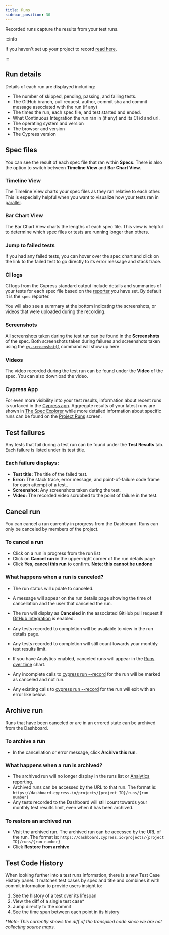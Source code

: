 ```yaml
---
title: Runs
sidebar_position: 30
---
```


Recorded runs capture the results from your test runs.

:::info

If you haven't set up your project to record
[read here](/guides/dashboard/projects#Setup).

:::

## Run details

Details of each run are displayed including:

- The number of skipped, pending, passing, and failing tests.
- The GitHub branch, pull request, author, commit sha and commit message
  associated with the run (if any)
- The times the run, each spec file, and test started and ended.
- What Continuous Integration the run ran in (if any) and its CI id and url.
- The operating system and version
- The browser and version
- The Cypress version

<DocsImage src="/img/dashboard/run-details.png" alt="run-details" />

## <Icon name="file-code" /> Spec files

You can see the result of each spec file that ran within **Specs**. There is
also the option to switch between **Timeline View** and **Bar Chart View**.

### Timeline View

The Timeline View charts your spec files as they ran relative to each other.
This is especially helpful when you want to visualize how your tests ran in
[parallel](/guides/guides/parallelization).

<DocsImage
  src="/img/dashboard/specs-timeline-view.png"
  alt="Specs tab with timeline view"
 />

### Bar Chart View

The Bar Chart View charts the lengths of each spec file. This view is helpful to
determine which spec files or tests are running longer than others.

<DocsImage
  src="/img/dashboard/specs-barchart-view.png"
  alt="Specs tab with bar chart view"
 />

### Jump to failed tests

If you had any failed tests, you can hover over the spec chart and click on the
link to the failed test to go directly to its error message and stack trace.

<DocsImage
  src="/img/dashboard/specs-failures-popup.png"
  alt="Failures popup on spec hover"
 />

### <Icon name="code" /> CI logs

CI logs from the Cypress standard output include details and summaries of your
tests for each spec file based on the [reporter](/guides/tooling/reporters) you
have set. By default it is the `spec` reporter.

You will also see a summary at the bottom indicating the screenshots, or videos
that were uploaded during the recording.

<DocsImage
  src="/img/dashboard/standard-output-of-recorded-test-run.png"
  alt="standard output"
 />

### <Icon name="camera" /> Screenshots

All screenshots taken during the test run can be found in the **Screenshots** of
the spec. Both screenshots taken during failures and screenshots taken using the
[`cy.screenshot()`](/api/commands/screenshot) command will show up here.

### <Icon name="video" /> Videos

The video recorded during the test run can be found under the **Video** of the
spec. You can also download the video.

<DocsImage
  src="/img/dashboard/videos-of-recorded-test-run.png"
  alt="Video of test runs"
 />

### Cypress App

For even more visibility into your test results, information about recent runs
is surfaced in the [Cypress app](/guides/core-concepts/cypress-app). Aggregate
results of your latest runs are shown in
[The Spec Explorer](/guides/core-concepts/cypress-app#The-Spec-Explorer) while
more detailed information about specific runs can be found on the
[Project Runs](/guides/core-concepts/cypress-app#Project-Runs) screen.

<DocsImage src="/img/guides/core-concepts/cypress-app/spec-explorer.png" alt="The Spec Explorer" />

## <Icon name="exclamation-triangle" className="fa-fw" /> Test failures

Any tests that fail during a test run can be found under the **Test Results**
tab. Each failure is listed under its test title.

### Each failure displays:

- **Test title:** The title of the failed test.
- **Error:** The stack trace, error message, and point-of-failure code frame for
  each attempt of a test..
- **Screenshot:** Any screenshots taken during the test.
- **Video:** The recorded video scrubbed to the point of failure in the test.

<DocsImage
  src="/img/dashboard/runs/test-attempts-and-errors.png"
  alt="failure tab"
 />

## Cancel run

You can cancel a run currently in progress from the Dashboard. Runs can only be
canceled by members of the project.

### To cancel a run

- Click on a run in progress from the run list
- Click on **<Icon name="ban" /> Cancel run** in the upper-right corner of
  the run details page
- Click **Yes, cancel this run** to confirm. **Note: this cannot be undone**

<DocsVideo
  src="/img/snippets/cancelling-run.mp4"
  title="Dashboard cancel runs"
 />

### What happens when a run is canceled?

- The run status will update to canceled.
- A message will appear on the run details page showing the time of cancellation
  and the user that canceled the run.
- The run will display as **Canceled** in the associated GitHub pull request if
  [GitHub Integration](/guides/dashboard/github-integration) is enabled.
- Any tests recorded to completion will be available to view in the run details
  page.
- Any tests recorded to completion will still count towards your monthly test
  results limit.
- If you have Analytics enabled, canceled runs will appear in the
  [Runs over time](/guides/dashboard/analytics#Run-status) chart.
- Any incomplete calls to
  [cypress run --record](/guides/guides/command-line#cypress-run) for the run
  will be marked as canceled and not run.
- Any existing calls to
  [cypress run --record](/guides/guides/command-line#cypress-run) for the run
  will exit with an error like below.

  <DocsImage
    src="/img/dashboard/cancel-run-error.png"
    alt="cancel-run-error"
    width-600
  />

## Archive run

Runs that have been canceled or are in an errored state can be archived from the
Dashboard.

### To archive a run

- In the cancellation or error message, click **Archive this run**.
  <DocsImage
    src="/img/dashboard/archive-run-within-cancelation-msg.png"
    alt="cancel-run-error"
  />

### What happens when a run is archived?

- The archived run will no longer display in the runs list or
  [Analytics](/guides/dashboard/analytics) reporting.
- Archived runs can be accessed by the URL to that run. The format is:
  `https://dashboard.cypress.io/projects/{project ID}/runs/{run number}`
- Any tests recorded to the Dashboard will still count towards your monthly test
  results limit, even when it has been archived.

### To restore an archived run

- Visit the archived run. The archived run can be accessed by the URL of the
  run. The format is:
  `https://dashboard.cypress.io/projects/{project ID}/runs/{run number}`
- Click **<Icon name="history" /> Restore from archive**
  <DocsImage
    src="/img/dashboard/restore-from-archive.png"
    alt="restore-from-archive"
  />

## Test Code History

<DocsImage
  src="/img/dashboard/runs/test-code-history.png"
  alt="Screenshot of the Test Code History panel"
 />

When looking further into a test runs information, there is a new Test Case
History panel. It matches test cases by spec and title and combines it with
commit information to provide users insight to:

1. See the history of a test over its lifespan
1. View the diff of a single test case\*
1. Jump directly to the commit
1. See the time span between each point in its history

\*_Note: This currently shows the diff of the transpiled code since we are not
collecting source maps._
